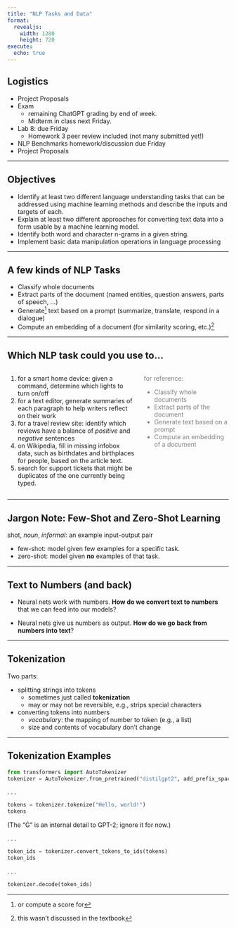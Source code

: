 ```yaml
---
title: "NLP Tasks and Data"
format:
  revealjs:
    width: 1280
    height: 720
execute: 
  echo: true
---
```


## Logistics

- Project Proposals
- Exam
  - remaining ChatGPT grading by end of week.
  - Midterm in class next Friday.
- Lab 8: due Friday
  - Homework 3 peer review included (not many submitted yet!)
- NLP Benchmarks homework/discussion due Friday
- Project Proposals

---

## Objectives

- Identify at least two different language understanding tasks that can be addressed using machine learning methods and describe the inputs and targets of each.
- Explain at least two different approaches for converting text data into a form usable by a machine learning model.
- Identify both word and character n-grams in a given string.
- Implement basic data manipulation operations in language processing

---

## A few kinds of NLP Tasks

- Classify whole documents
- Extract parts of the document (named entities, question answers, parts of speech, ...)
- Generate^[or compute a score for] text based on a prompt (summarize, translate, respond in a dialogue)
- Compute an embedding of a document (for similarity scoring, etc.)^[this wasn't discussed in the textbook]

---

## Which NLP task could you use to... {.smaller}

::: {.columns}
::: {.column width="60%"}

1. for a smart home device: given a command, determine which lights to turn on/off
2. for a text editor, generate summaries of each paragraph to help writers reflect on their work
3. for a travel review site: identify which reviews have a balance of *positive* and *negative* sentences
4. on Wikipedia, fill in missing infobox data, such as birthdates and birthplaces for people, based on the article text.
5. search for support tickets that might be duplicates of the one currently being typed.
:::

::: {.column style="color: grey; width: 40%;"}
for reference: 

- Classify whole documents
- Extract parts of the document
- Generate text based on a prompt
- Compute an embedding of a document

:::
:::

---

## Jargon Note: Few-Shot and Zero-Shot Learning

shot, *noun*, *informal*: an example input-output pair

- few-shot: model given few examples for a specific task.
- zero-shot: model given **no** examples of that task.

---

## Text to Numbers (and back)

- Neural nets work with numbers. **How do we convert text to numbers** that we can feed into our models?

- Neural nets give us numbers as output. **How do we go back from numbers into text**?

---

## Tokenization

Two parts:

- splitting strings into tokens
  - sometimes just called **tokenization**
  - may or may not be reversible, e.g., strips special characters
- converting tokens into numbers
  - *vocabulary*: the mapping of number to token (e.g., a list)
  - size and contents of vocabulary don't change

---

## Tokenization Examples

```python
from transformers import AutoTokenizer
tokenizer = AutoTokenizer.from_pretrained("distilgpt2", add_prefix_space=True)
```

. . .

```python
tokens = tokenizer.tokenize("Hello, world!")
tokens
```

(The "Ġ" is an internal detail to GPT-2; ignore it for now.)

. . .

```python
token_ids = tokenizer.convert_tokens_to_ids(tokens)
token_ids
```

. . .

```python
tokenizer.decode(token_ids)
```

